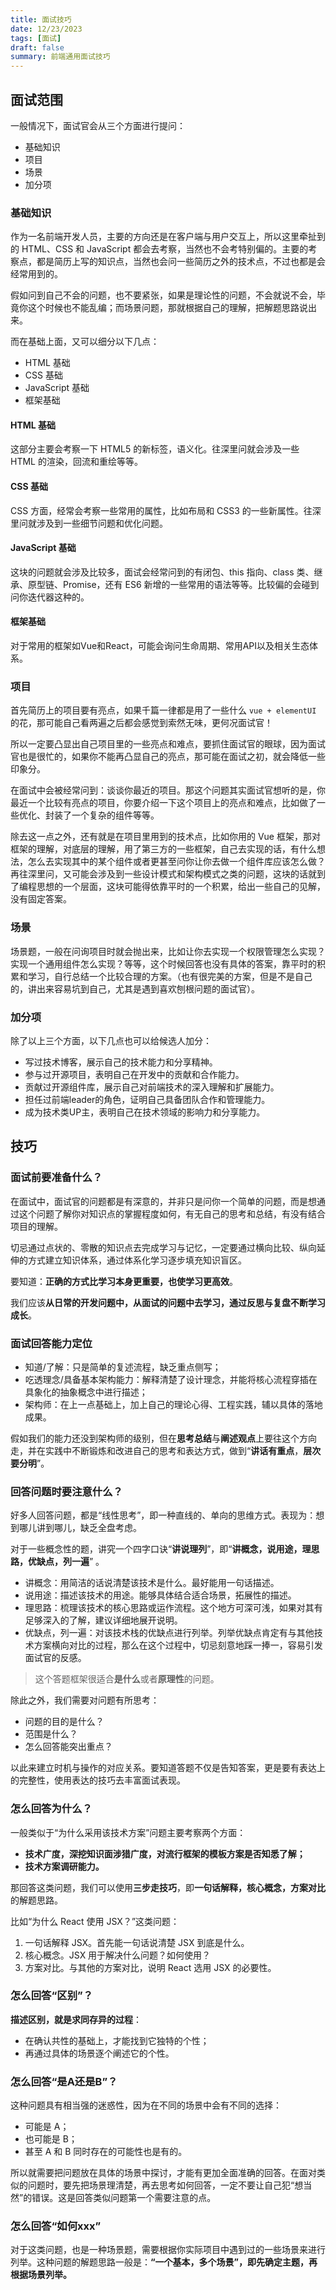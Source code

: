 ```yaml
---
title: 面试技巧
date: 12/23/2023
tags: [面试]
draft: false
summary: 前端通用面试技巧
---
```


## 面试范围

一般情况下，面试官会从三个方面进行提问：

*   基础知识
*   项目
*   场景
*   加分项

### 基础知识

作为一名前端开发人员，主要的方向还是在客户端与用户交互上，所以这里牵扯到的 HTML、CSS 和 JavaScript 都会去考察，当然也不会考特别偏的。主要的考察点，都是简历上写的知识点，当然也会问一些简历之外的技术点，不过也都是会经常用到的。

假如问到自己不会的问题，也不要紧张，如果是理论性的问题，不会就说不会，毕竟你这个时候也不能乱编；而场景问题，那就根据自己的理解，把解题思路说出来。

而在基础上面，又可以细分以下几点：

*   HTML 基础
*   CSS 基础
*   JavaScript 基础
*   框架基础

#### HTML 基础

这部分主要会考察一下 HTML5 的新标签，语义化。往深里问就会涉及一些 HTML 的渲染，回流和重绘等等。

#### **CSS 基础**

CSS 方面，经常会考察一些常用的属性，比如布局和 CSS3 的一些新属性。往深里问就涉及到一些细节问题和优化问题。

#### **JavaScript 基础**

这块的问题就会涉及比较多，面试会经常问到的有闭包、this 指向、class 类、继承、原型链、Promise，还有 ES6 新增的一些常用的语法等等。比较偏的会碰到问你迭代器这种的。

#### **框架基础**

对于常用的框架如Vue和React，可能会询问生命周期、常用API以及相关生态体系。

### 项目

首先简历上的项目要有亮点，如果千篇一律都是用了一些什么 `vue + elementUI` 的花，那可能自己看两遍之后都会感觉到索然无味，更何况面试官！

所以一定要凸显出自己项目里的一些亮点和难点，要抓住面试官的眼球，因为面试官也是很忙的，如果你不能再凸显自己的亮点，那可能在面试之初，就会降低一些印象分。

在面试中会被经常问到：谈谈你最近的项目。那这个问题其实面试官想听的是，你最近一个比较有亮点的项目，你要介绍一下这个项目上的亮点和难点，比如做了一些优化、封装了一个复杂的组件等等。

除去这一点之外，还有就是在项目里用到的技术点，比如你用的 Vue 框架，那对框架的理解，对底层的理解，用了第三方的一些框架，自己去实现的话，有什么想法，怎么去实现其中的某个组件或者更甚至问你让你去做一个组件库应该怎么做？再往深里问，又可能会涉及到一些设计模式和架构模式之类的问题，这块的话就到了编程思想的一个层面，这块可能得依靠平时的一个积累，给出一些自己的见解，没有固定答案。

### 场景

场景题，一般在问询项目时就会抛出来，比如让你去实现一个权限管理怎么实现？实现一个通用组件怎么实现？等等，这个时候回答也没有具体的答案，靠平时的积累和学习，自行总结一个比较合理的方案。（也有很完美的方案，但是不是自己的，讲出来容易坑到自己，尤其是遇到喜欢刨根问题的面试官）。

### 加分项

除了以上三个方面，以下几点也可以给候选人加分：

*   写过技术博客，展示自己的技术能力和分享精神。
*   参与过开源项目，表明自己在开发中的贡献和合作能力。
*   贡献过开源组件库，展示自己对前端技术的深入理解和扩展能力。
*   担任过前端leader的角色，证明自己具备团队合作和管理能力。
*   成为技术类UP主，表明自己在技术领域的影响力和分享能力。

## 技巧

### 面试前要准备什么？

在面试中，面试官的问题都是有深意的，并非只是问你一个简单的问题，而是想通过这个问题了解你对知识点的掌握程度如何，有无自己的思考和总结，有没有结合项目的理解。

切忌通过点状的、零散的知识点去完成学习与记忆，一定要通过横向比较、纵向延伸的方式建立知识体系，通过体系化学习逐步填充知识盲区。

要知道：**正确的方式比学习本身更重要，也使学习更高效**。

我们应该**从日常的开发问题中，从面试的问题中去学习，通过反思与复盘不断学习成长**。

### 面试回答能力定位

*   知道/了解：只是简单的复述流程，缺乏重点侧写；
*   吃透理念/具备基本架构能力：解释清楚了设计理念，并能将核心流程穿插在具象化的抽象概念中进行描述；
*   架构师：在上一点基础上，加上自己的理论心得、工程实践，辅以具体的落地成果。

假如我们的能力还没到架构师的级别，但在**思考总结**与**阐述观点**上要往这个方向走，并在实践中不断锻炼和改进自己的思考和表达方式，做到“**讲话有重点**，**层次要分明**”。

### 回答问题时要注意什么？

好多人回答问题，都是“线性思考”，即一种直线的、单向的思维方式。表现为：想到哪儿讲到哪儿，缺乏全盘考虑。

对于一些概念性的题，讲究一个四字口诀“**讲说理列**”，即“**讲概念，说用途，理思路，优缺点，列一遍**” 。

*   讲概念：用简洁的话说清楚该技术是什么。最好能用一句话描述。
*   说用途：描述该技术的用途。能够具体结合适合场景，拓展性的描述。
*   理思路：梳理该技术的核心思路或运作流程。这个地方可深可浅，如果对其有足够深入的了解，建议详细地展开说明。
*   优缺点，列一遍：对该技术栈的优缺点进行列举。列举优缺点肯定有与其他技术方案横向对比的过程，那么在这个过程中，切忌刻意地踩一捧一，容易引发面试官的反感。

> 这个答题框架很适合**是什么**或者**原理性**的问题。

除此之外，我们需要对问题有所思考：

*   问题的目的是什么？
*   范围是什么？
*   怎么回答能突出重点？

以此来建立时机与操作的对应关系。要知道答题不仅是告知答案，更是要有表达上的完整性，使用表达的技巧去丰富面试表现。

### 怎么回答为什么？

一般类似于“为什么采用该技术方案”问题主要考察两个方面：

*   **技术广度，深挖知识面涉猎广度，对流行框架的模板方案是否知悉了解；**
*   **技术方案调研能力。**

那回答这类问题，我们可以使用**三步走技巧**，即**一句话解释，核心概念，方案对比**的解题思路。

比如“为什么 React 使用 JSX？”这类问题：

1.  一句话解释 JSX。首先能一句话说清楚 JSX 到底是什么。
2.  核心概念。JSX 用于解决什么问题？如何使用？
3.  方案对比。与其他的方案对比，说明 React 选用 JSX 的必要性。

### 怎么回答“区别”？

**描述区别，就是求同存异的过程**：

*   在确认共性的基础上，才能找到它独特的个性；
*   再通过具体的场景逐个阐述它的个性。

### 怎么回答“是A还是B”？

这种问题具有相当强的迷惑性，因为在不同的场景中会有不同的选择：

*   可能是 A；
*   也可能是 B；
*   甚至 A 和 B 同时存在的可能性也是有的。

所以就需要把问题放在具体的场景中探讨，才能有更加全面准确的回答。在面对类似的问题时，要先把场景理清楚，再去思考如何回答，一定不要让自己犯“想当然”的错误。这是回答类似问题第一个需要注意的点。

### 怎么回答“如何xxx”

对于这类问题，也是一种场景题，需要根据你实际项目中遇到过的一些场景来进行列举。这种问题的解题思路一般是：**“一个基本，多个场景”，即先确定主题，再根据场景列举。**

